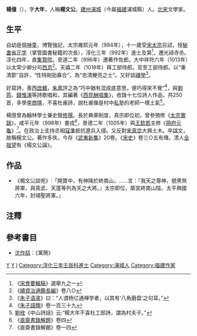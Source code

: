 {{Infobox_Person
| name =楊億
|image=
|box_width=170px
|occupation= 文學家
| period = 10世紀
|birth_name=楊文公
| other_names =
| Sex =男
|birth_date=974年
|birth_place= 宋朝 建州浦城
|death_date= 1020年
|death_place=
| nationality =宋朝
| residence =
| party =
| religion =
| spouse = 
| relatives =
|education=自學
| past =秘書省正字<br>賜進士<br>光祿寺丞<br>直集賢院<br>著作佐郎<br>翰林學士兼史館修撰<br>太常少卿<br>工部侍郎
| work = 《[[西昆酬唱集|西昆酬唱集]]》、《[[冊府元龜|冊府元龜]]》、《[[武夷新集|武夷新集]]》、《楊文公談苑》
| award = 
}}
'''楊億'''（{{bd|974年||1020年|catIdx=Y}}），字'''大年'''，人稱'''楊文公'''。[[建州|建州]][[浦城|浦城]]（今屬[[福建|福建]]浦城縣）人。[[北宋|北宋]]文學家。

==生平==
自幼是個[[神童|神童]]，博覽強記，太宗雍熙元年（984年），十一歲受[[宋太宗|宋太宗]]召試，授[[秘書省|秘書省]][[正字|正字]]（掌管圖書秘籍的次長），淳化三年（992年）進士及第<ref>《[[宋會要輯稿|宋會要輯稿]]》選舉九之一</ref>，遷光祿寺丞。淳化四年，直[[集賢院|集賢院]]。至道二年（996年）遷著作佐郎。大中祥符六年（1013年）以太常少卿分司[[西京|西京]]<ref>《[[續資治通鑑長編|續資治通鑑長編]]》卷八○</ref>。天禧二年（1018年）拜工部侍郎。官至工部侍郎。以“秉清節”自許，“性特剛勁寡合”，為“忠清鯁亮之士”。又好談[[禪學|禪學]]<ref>《[[朱子语录|朱子语录]]》曰：“人谓杨亿通禅学者，以其有‘八角磨盘’之句耳。”</ref>。

好寫詩，善[[西崑體|西崑體]]，[[朱熹|朱熹]]評之為“巧中猶有混成底意思，便巧得來不覺”<ref>《[[朱子語類|朱子語類]]》卷一百三十九</ref>，與[[劉筠|劉筠]]、[[錢惟演|錢惟演]]等詩歌唱和，其編著《[[西昆酬唱集|西昆酬唱集]]》，收錄十七位詩人作品，共250首，多學[[李商隱|李商隱]]，不喜杜甫詩，說杜甫像是村中[[私塾|私塾]]的老師一樣土氣<ref>[[劉攽|劉攽]]《中山詩話》云:“楊大年不喜杜工部詩，謂為村夫子。”</ref>。

楊億曾為翰林學士兼史館[[修撰|修撰]]。長於典章制度，真宗即位初，曾參預修《[[太宗實錄|太宗實錄]]》，咸平元年（998年）書成<ref>《[[直齋書錄解題|直齋書錄解題]]》卷四</ref>，景德二年（1005年）與[[王欽若|王欽若]]主修《[[冊府元龜|冊府元龜]]》<ref>《直齋書錄解題》卷一四</ref>。在政治上支持丞相[[寇準|寇準]]抵抗遼兵入侵。又反對[[宋真宗|宋真宗]]大興土木。卒[[諡|諡]]文，故稱楊文公。著作多佚，今存《[[武夷新集|武夷新集]]》20卷。《[[宋史|宋史]]》卷三○五有傳。清人[[全祖望|全祖望]]有《楊文公論》。

==作品==
{{wikisource|楊文公談苑}}
*《楊文公談苑》:「開寶中，有神降於終南山，……言：『我天之尊神，號黑煞將軍，與真武、天蓬等列為天之大將。』太宗即位，築宮終南山陰。太平興國六年，封翊聖將軍。」

==注釋==
<div class="references-small">
<references />
</div>

==參考書目==
* [[沈作喆|沈作喆]]：《寓簡》

[[Category:宋朝作家|Y]]
[[Category:宋朝政治人物|Y]]
[[Category:楊姓|I]]
[[Category:淳化三年壬辰科進士|Category:淳化三年壬辰科進士]]
[[Category:浦城人|Category:浦城人]]
[[Category:福建作家|Category:福建作家]]